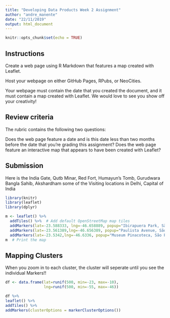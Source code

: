 ---
title: "Developing Data Products Week 2 Assignment"
author: "andre_manente"
date: "22/11/2019"
output: html_document
---

```{r setup, include=FALSE}
knitr::opts_chunk$set(echo = TRUE)
```

## Instructions

Create a web page using R Markdown that features a map created with Leaflet.

Host your webpage on either GitHub Pages, RPubs, or NeoCities.

Your webpage must contain the date that you created the document, and it must contain a map created with Leaflet. We would love to see you show off your creativity!

## Review criteria

The rubric contains the following two questions:

Does the web page feature a date and is this date less than two months before the date that you’re grading this assignment?
Does the web page feature an interactive map that appears to have been created with Leaflet?

## Submission

Here is the India Gate, Qutb Minar, Red Fort, Humayun’s Tomb, Gurudwara Bangla Sahib, Akshardham some of the Visiting locations in Delhi, Capital of India

```{r}
library(knitr)
library(leaflet)
library(dplyr)
```

```{r}
m <- leaflet() %>%
  addTiles() %>%  # Add default OpenStreetMap map tiles
  addMarkers(lat=-23.588333, lng=-46.658889, popup="Ibirapuera Park, São Paulo") %>%
  addMarkers(lat=-23.561389,lng=-46.656389, popup="Paulista Avenue, São Paulo") %>%
  addMarkers(lat=-23.5342,lng=-46.6336, popup="Museum Pinacoteca, São Paulo") 
m  # Print the map
```

## Mapping Clusters

When you zoom in to each cluster, the cluster will seperate until you see the individual Markers!!

```{r}
df <- data.frame(lat=runif(500, min=-23, max=-10),
                 lng=runif(500, min=-55, max=-46))    
```

```{r}
df %>%
leaflet() %>%
addTiles() %>%  
addMarkers(clusterOptions = markerClusterOptions()) 
```



